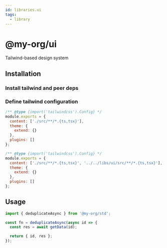 ```yaml
---
id: libraries.ui
tags:
  - library
---
```



# @my-org/ui

Tailwind-based design system

## Installation

### Install tailwind and peer deps

<PackageManagersInstallSnippet value="postcss autoprefixer tailwindcss" type="dev" />

### Define tailwind configuration

<Tabs>
  <TabItem value="default" label="Default">

```javascript title="tailwind.config.js"
/** @type {import('tailwindcss').Config} */
module.exports = {
  content: ['./src/**/*.{ts,tsx}'],
  theme: {
    extend: {}
  },
  plugins: []
};
```

  </TabItem>
  <TabItem value="monorepo" label="In monorepo">

```javascript title="tailwind.config.js"
/** @type {import('tailwindcss').Config} */
module.exports = {
  content: ['./src/**/*.{ts,tsx}', '../../libs/ui/src/**/*.{ts,tsx}'],
  theme: {
    extend: {}
  },
  plugins: []
};
```

  </TabItem>
</Tabs>

## Usage

```jsx title="Simple usage"
import { deduplicateAsync } from '@my-org/std';

const fn = deduplicateAsync(async id => {
  const res = await getData(id);

  return { id, res };
});
```
